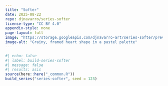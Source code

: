 ```yaml
---
title: "Softer"
date: 2025-08-22
repo: djnavarro/series-softer
license-type: "CC BY 4.0"
appendix-style: none
page-layout: full
image: "https://storage.googleapis.com/djnavarro-art/series-softer/preview/softer_09_974.jpg"
image-alt: "Grainy, framed heart shape in a pastel palette"
---
```

   
::: {.grid}
  
```r
#| echo: false
#| label: build-series-softer
#| message: false
#| results: asis
source(here::here("_common.R"))
build_series("series-softer", seed = 123)
```
   
:::
   
